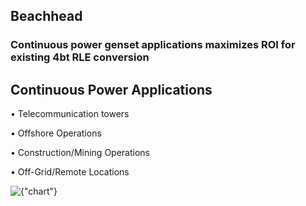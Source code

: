 [//]: # (# GenSet Market)

## Beachhead

### Continuous power genset applications maximizes ROI for  existing 4bt RLE conversion

## Continuous Power Applications

• Telecommunication towers

• Offshore Operations

• Construction/Mining Operations

• Off-Grid/Remote Locations


<div className={"nx-w-full nx-flex nx-justify-center nx-pt-12"}>
    <Image
        priority
        src={chart}
        alt={"chart"}
    />
</div>